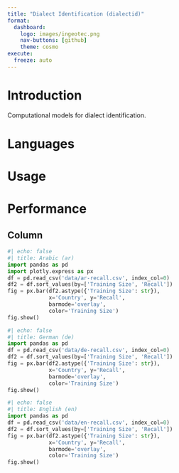 ```yaml
--- 
title: "Dialect Identification (dialectid)"
format: 
  dashboard:
    logo: images/ingeotec.png
    nav-buttons: [github]
    theme: cosmo
execute:
  freeze: auto    
---
```


# Introduction

Computational models for dialect identification.

# Languages

# Usage

# Performance

## Column {.tabset}
```python
#| echo: false
#| title: Arabic (ar)
import pandas as pd
import plotly.express as px
df = pd.read_csv('data/ar-recall.csv', index_col=0)
df2 = df.sort_values(by=['Training Size', 'Recall'])
fig = px.bar(df2.astype({'Training Size': str}),
             x='Country', y='Recall',
             barmode='overlay', 
             color='Training Size')
fig.show()
```

```python
#| echo: false
#| title: German (de)
import pandas as pd
df = pd.read_csv('data/de-recall.csv', index_col=0)
df2 = df.sort_values(by=['Training Size', 'Recall'])
fig = px.bar(df2.astype({'Training Size': str}),
             x='Country', y='Recall',
             barmode='overlay', 
             color='Training Size')
fig.show()
```

```python
#| echo: false
#| title: English (en)
import pandas as pd
df = pd.read_csv('data/en-recall.csv', index_col=0)
df2 = df.sort_values(by=['Training Size', 'Recall'])
fig = px.bar(df2.astype({'Training Size': str}),
             x='Country', y='Recall',
             barmode='overlay', 
             color='Training Size')
fig.show()
```